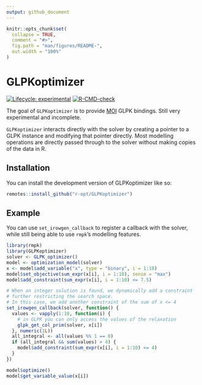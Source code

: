 ```yaml
---
output: github_document
---
```


<!-- README.md is generated from README.Rmd. Please edit that file -->

```r
knitr::opts_chunk$set(
  collapse = TRUE,
  comment = "#>",
  fig.path = "man/figures/README-",
  out.width = "100%"
)
```

# GLPKoptimizer

<!-- badges: start -->
[![Lifecycle: experimental](https://img.shields.io/badge/lifecycle-experimental-orange.svg)](https://lifecycle.r-lib.org/articles/stages.html#experimental)
[![R-CMD-check](https://github.com/r-opt/GLPKoptimizer/workflows/R-CMD-check/badge.svg)](https://github.com/r-opt/GLPKoptimizer/actions)
<!-- badges: end -->

The goal of `GLPKoptimizer` is to provide [MOI](https://github.com/r-opt/MOI) GLPK bindings.
Still very experimental and incomplete.

`GLPKoptimizer` interacts directly with the solver by creating a pointer to a GLPK instance and
modifying that pointer directly. Most modelling operations are directly passed through to the
solver without making copies of the data in R.

## Installation

You can install the development version of GLPKoptimizer like so:

``` r
remotes::install_github("r-opt/GLPKoptimizer")
```

## Example

You can use `set_irowgen_callback` to register a callback with the solver,
while still being able to use `rmpk`'s modelling features.

```r
library(rmpk)
library(GLPKoptimizer)
solver <- GLPK_optimizer()
model <- optimization_model(solver)
x <- model$add_variable("x", type = "binary", i = 1:10)
model$set_objective(sum_expr(x[i], i = 1:10), sense = "max")
model$add_constraint(sum_expr(x[i], i = 1:10) <= 7.5)

# When an integer solution is found, we dynamically add a constraint
# further restricting the search space.
# In this case, we add another constraint of the sum of x <= 4
set_irowgen_callback(solver, function() {
  values <- vapply(1:10, function(i) {
    # in GLPK you can only access the values of the relaxation
    glpk_get_col_prim(solver, x[i])
  }, numeric(1L))
  all_integral <- all(values %% 1 == 0)
  if (all_integral && sum(values) > 4) {
    model$add_constraint(sum_expr(x[i], i = 1:10) <= 4)
  }
})

model$optimize()
model$get_variable_value(x[i])
```
